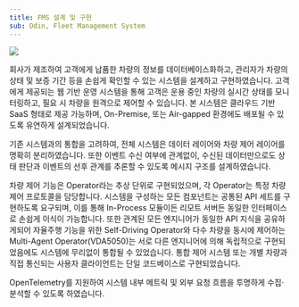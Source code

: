 ```yaml
---
title: FMS 설계 및 구현
sub: Odin, Fleet Management System
---
```


<Image src={architecture} caption="구조" />

회사가 제조하여 고객에게 납품한 차량의 정보를 데이터베이스화하고, 관리자가 차량의 상태 및 보증 기간 등을 손쉽게 확인할 수 있는 시스템을 설계하고 구현하였습니다.
고객에게 제공되는 웹 기반 운영 시스템을 통해 고객은 운용 중인 차량의 실시간 상태를 모니터링하고, 필요 시 차량을 원격으로 제어할 수 있습니다.
본 시스템은 클라우드 기반 SaaS 형태로 제공 가능하며, On-Premise, 또는 Air-gapped 환경에도 배포될 수 있도록 유연하게 설계되었습니다.

기존 시스템과의 통합을 고려하여, 전체 시스템은 데이터 레이어와 차량 제어 레이어를 명확히 분리하였습니다.
또한 이벤트 수신 여부에 관계없이, 수신된 데이터만으로도 상태 판단과 이벤트의 선후 관계를 추론할 수 있도록 메시지 구조를 설계하였습니다.

차량 제어 기능은 Operator라는 추상 단위로 구현되었으며, 각 Operator는 특정 차량 제어 프로토콜을 담당합니다.
시스템을 구성하는 모든 컴포넌트는 공통된 API 세트를 구현하도록 요구되며, 이를 통해 In-Process 모듈이든 리모트 서버든 동일한 인터페이스로 손쉽게 이식이 가능합니다.
또한 관계된 모든 엔지니어가 동일한 API 지식을 공유하게되어 자율주행 기능을 위한 Self-Driving Operator와 다수 차량을 동시에 제어하는 Multi-Agent Operator(VDA5050)는 서로 다른 엔지니어에 의해 독립적으로 구현되었음에도 시스템에 무리없이 통합될 수 있었습니다.
통합 제어 시스템 또는 개별 차량과 직접 통신되는 사용자 클라이언트는 단일 코드베이스로 구현되었습니다.

OpenTelemetry를 지원하여 시스템 내부 메트릭 및 외부 요청 흐름을 투명하게 수집·분석할 수 있도록 하였습니다.
